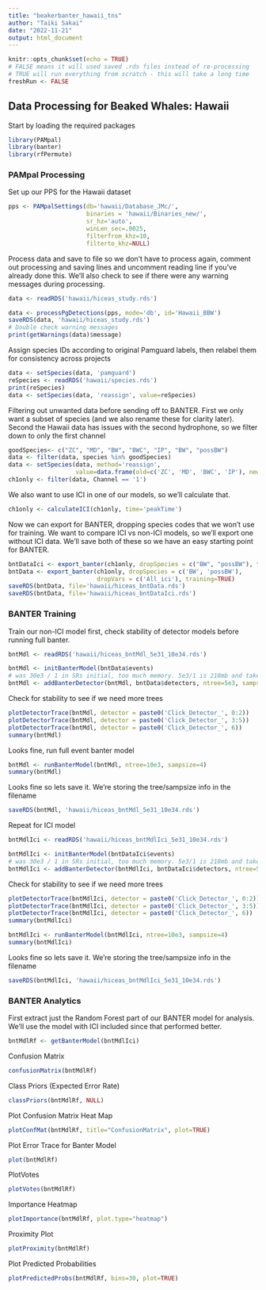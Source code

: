 ```yaml
---
title: "beakerbanter_hawaii_tns"
author: "Taiki Sakai"
date: "2022-11-21"
output: html_document
---
```


```r
knitr::opts_chunk$set(echo = TRUE)
# FALSE means it will used saved .rds files instead of re-processing
# TRUE will run everything from scratch - this will take a long time
freshRun <- FALSE
```

## Data Processing for Beaked Whales: Hawaii

Start by loading the required packages

```r
library(PAMpal)
library(banter)
library(rfPermute)
```

### PAMpal Processing 

Set up our PPS for the Hawaii dataset

```r
pps <- PAMpalSettings(db='hawaii/Database_JMc/', 
                      binaries = 'hawaii/Binaries_new/',
                      sr_hz='auto', 
                      winLen_sec=.0025, 
                      filterfrom_khz=10, 
                      filterto_khz=NULL)
```

Process data and save to file so we don't have to process again, comment out
processing and saving lines and uncomment reading line if you've already done this.
We'll also check to see if there were any warning messages during processing.

```r
data <- readRDS('hawaii/hiceas_study.rds')
```

```r
data <- processPgDetections(pps, mode='db', id='Hawaii_BBW')
saveRDS(data, 'hawaii/hiceas_study.rds')
# Double check warning messages
print(getWarnings(data)$message)
```

Assign species IDs according to original Pamguard labels, then relabel them 
for consistency across projects

```r
data <- setSpecies(data, 'pamguard')
reSpecies <- readRDS('hawaii/species.rds')
print(reSpecies)
data <- setSpecies(data, 'reassign', value=reSpecies)
```

Filtering out unwanted data before sending off to BANTER. First we only want
a subset of species (and we also rename these for clarity later). Second the
Hawaii data has issues with the second hydrophone, so we filter down to only
the first channel

```r
goodSpecies<- c("ZC", "MD", "BW", "BWC", "IP", "BW", "possBW")
data <- filter(data, species %in% goodSpecies)
data <- setSpecies(data, method='reassign',
                   value=data.frame(old=c('ZC', 'MD', 'BWC', 'IP'), new=c("Cuviers", "Blainsvilles", "CrossSeamount", "Indopacetus")))
ch1only <- filter(data, Channel == '1')
```

We also want to use ICI in one of our models, so we'll calculate that.

```r
ch1only <- calculateICI(ch1only, time='peakTime')
```

Now we can export for BANTER, dropping species codes that we won't use for
training. We want to compare ICI vs non-ICI models, so we'll export one without
ICI data. We'll save both of these so we have an easy starting point for BANTER.

```r
bntDataIci <- export_banter(ch1only, dropSpecies = c("BW", "possBW"), training=TRUE)
bntData <- export_banter(ch1only, dropSpecies = c('BW', 'possBW'), 
                         dropVars = c('All_ici'), training=TRUE)
saveRDS(bntData, file='hawaii/hiceas_bntData.rds')
saveRDS(bntData, file='hawaii/hiceas_bntDataIci.rds')
```

### BANTER Training

Train our non-ICI model first, check stability of detector models before running
full banter.

```r
bntMdl <- readRDS('hawaii/hiceas_bntMdl_5e31_10e34.rds')
```

```r
bntMdl <- initBanterModel(bntData$events)
# was 30e3 / 1 in SRs initial, too much memory. 5e3/1 is 210mb and takes ~10min
bntMdl <- addBanterDetector(bntMdl, bntData$detectors, ntree=5e3, sampsize=1, importance = TRUE)
```

Check for stability to see if we need more trees

```r
plotDetectorTrace(bntMdl, detector = paste0('Click_Detector_', 0:2))
plotDetectorTrace(bntMdl, detector = paste0('Click_Detector_', 3:5))
plotDetectorTrace(bntMdl, detector = paste0('Click_Detector_', 6))
summary(bntMdl)
```

Looks fine, run full event banter model

```r
bntMdl <- runBanterModel(bntMdl, ntree=10e3, sampsize=4)
summary(bntMdl)
```

Looks fine so lets save it. We're storing the tree/sampsize info in the filename

```r
saveRDS(bntMdl, 'hawaii/hiceas_bntMdl_5e31_10e34.rds')
```

Repeat for ICI model

```r
bntMdlIci <- readRDS('hawaii/hiceas_bntMdlIci_5e31_10e34.rds')
```

```r
bntMdlIci <- initBanterModel(bntDataIci$events)
# was 30e3 / 1 in SRs initial, too much memory. 5e3/1 is 210mb and takes ~10min
bntMdlIci <- addBanterDetector(bntMdlIci, bntDataIci$detectors, ntree=5e3, sampsize=1, importance = TRUE)
```

Check for stability to see if we need more trees

```r
plotDetectorTrace(bntMdlIci, detector = paste0('Click_Detector_', 0:2))
plotDetectorTrace(bntMdlIci, detector = paste0('Click_Detector_', 3:5))
plotDetectorTrace(bntMdlIci, detector = paste0('Click_Detector_', 6))
summary(bntMdlIci)
```



```r
bntMdlIci <- runBanterModel(bntMdlIci, ntree=10e3, sampsize=4)
summary(bntMdlIci)
```

Looks fine so lets save it. We're storing the tree/sampsize info in the filename

```r
saveRDS(bntMdlIci, 'hawaii/hiceas_bntMdlIci_5e31_10e34.rds')
```

### BANTER Analytics

First extract just the Random Forest part of our BANTER model for analysis. We'll
use the model with ICI included since that performed better.

```r
bntMdlRf <- getBanterModel(bntMdlIci)
```

Confusion Matrix

```r
confusionMatrix(bntMdlRf)
```

Class Priors (Expected Error Rate)

```r
classPriors(bntMdlRf, NULL)
```

Plot Confusion Matrix Heat Map

```r
plotConfMat(bntMdlRf, title="ConfusionMatrix", plot=TRUE)
```

Plot Error Trace for Banter Model

```r
plot(bntMdlRf)
```

PlotVotes

```r
plotVotes(bntMdlRf)
```

Importance Heatmap

```r
plotImportance(bntMdlRf, plot.type="heatmap")
```

Proximity Plot

```r
plotProximity(bntMdlRf)
```

Plot Predicted Probabilities

```r
plotPredictedProbs(bntMdlRf, bins=30, plot=TRUE)
```